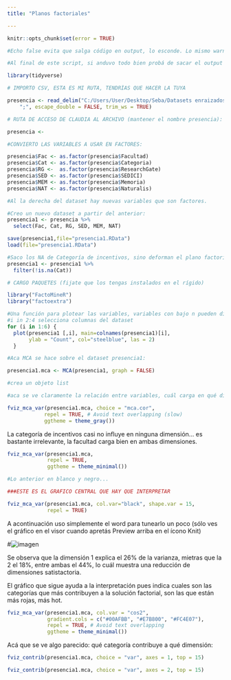 ```yaml
---
title: "Planos factoriales"

---
```



```r
knitr::opts_chunk$set(error = TRUE)
```

```r

#Echo false evita que salga código en output, lo esconde. Lo mismo warnings y message, cuando carga paquetes que a aveces pone warnings.

#Al final de este script, si anduvo todo bien probá de sacar el output o informe en algún formato.

library(tidyverse)
```



```r

# IMPORTO CSV, ESTA ES MI RUTA, TENDRÍAS QUE HACER LA TUYA

presencia <- read_delim("C:/Users/User/Desktop/Seba/Datasets enraizados. No tocar ni mover/Presencia_investigadores_UNLP_en_RG_y_RIS.csv", 
    ";", escape_double = FALSE, trim_ws = TRUE)
```


```r

# RUTA DE ACCESO DE CLAUDIA AL ARCHIVO (mantener el nombre presencia):

presencia <-

```


```r
#CONVIERTO LAS VARIABLES A USAR EN FACTORES:

presencia$Fac <- as.factor(presencia$Facultad)
presencia$Cat <- as.factor(presencia$Categoria)
presencia$RG <-  as.factor(presencia$ResearchGate)
presencia$SED <- as.factor(presencia$SEDICI)
presencia$MEM <- as.factor(presencia$Memoria)
presencia$NAT <- as.factor(presencia$Naturalis)

#Al la derecha del dataset hay nuevas variables que son factores.
```


```r
#Creo un nuevo dataset a partir del anterior:
presencia1 <- presencia %>% 
  select(Fac, Cat, RG, SED, MEM, NAT)
```

```r
save(presencia1,file="presencia1.RData")
load(file="presencia1.RData")
```


```r

#Saco los NA de Categoría de incentivos, sino deforman el plano factorial
presencia1 <- presencia1 %>% 
  filter(!is.na(Cat)) 
```


```r
# CARGO PAQUETES (fijate que los tengas instalados en el rígido)

library("FactoMineR")
library("factoextra")
```


```r
#Una función para plotear las variables, variables con bajo n pueden distorsionar el analisis
#i in 2:4 selecciona columnas del dataset
for (i in 1:6) {
  plot(presencia1 [,i], main=colnames(presencia1)[i],
       ylab = "Count", col="steelblue", las = 2)
  }
```


```r
#Aca MCA se hace sobre el dataset presencia1:

presencia1.mca <- MCA(presencia1, graph = FALSE)

#crea un objeto list
```


```r
#aca se ve claramente la relación entre variables, cuál carga en qué dimensión

fviz_mca_var(presencia1.mca, choice = "mca.cor", 
            repel = TRUE, # Avoid text overlapping (slow)
            ggtheme = theme_gray())
```

La categoría de incentivos casi no influye en ninguna dimensión... es bastante irrelevante, la facultad carga bien en ambas dimensiones.


```r
fviz_mca_var(presencia1.mca, 
             repel = TRUE, 
             ggtheme = theme_minimal())
```



```r
#Lo anterior en blanco y negro...

###ESTE ES EL GRAFICO CENTRAL QUE HAY QUE INTERPRETAR

fviz_mca_var(presencia1.mca, col.var="black", shape.var = 15,
             repel = TRUE)
```

A acontinuación uso simplemente el word para tunearlo un poco (sólo ves el gráfico en el visor cuando apretás Preview arriba en el ícono Knit) 

#![imagen](imagen1.png)

Se observa que la dimensión 1 explica el 26% de la varianza, mietras que la 2 el 18%, entre ambas el 44%, lo cuál muestra una reducción de dimensiones satistactoria.

El gráfico que sigue ayuda a la interpretación pues indica cuales son las categorías que más contribuyen a la solución factorial, son las que están más rojas, más hot.


```r
fviz_mca_var(presencia1.mca, col.var = "cos2",
             gradient.cols = c("#00AFBB", "#E7B800", "#FC4E07"), 
             repel = TRUE, # Avoid text overlapping
             ggtheme = theme_minimal())
```

Acá que se ve algo parecido: qué categoría contribuye a qué dimensión:

```r
fviz_contrib(presencia1.mca, choice = "var", axes = 1, top = 15)

fviz_contrib(presencia1.mca, choice = "var", axes = 2, top = 15)

```




